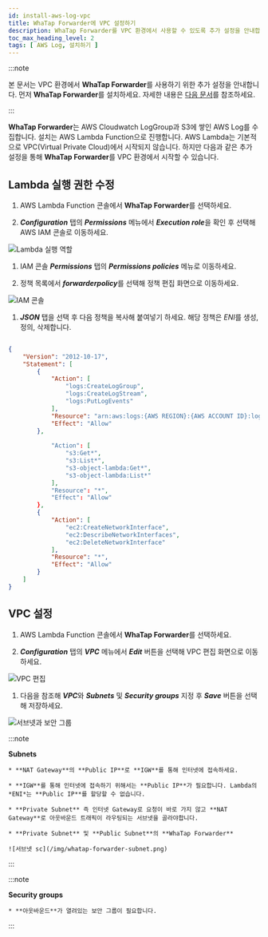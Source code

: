 ```yaml
---
id: install-aws-log-vpc
title: WhaTap Forwarder에 VPC 설정하기
description: WhaTap Forwarder를 VPC 환경에서 사용할 수 있도록 추가 설정을 안내합니다.
toc_max_heading_level: 2
tags: [ AWS Log, 설치하기 ]
---
```


:::note

본 문서는 <span class='vpcbold'>VPC</span> 환경에서 **WhaTap Forwarder**를 사용하기 위한 추가 설정을 안내합니다. 먼저 **WhaTap Forwarder**를 설치하세요. 자세한 내용은 [다음 문서](../aws-log/install-aws-log#install-whatap-forwarder)를 참조하세요.

:::

**WhaTap Forwarder**는 AWS Cloudwatch LogGroup과 S3에 쌓인 AWS Log를 수집합니다. 설치는 AWS Lambda Function으로 진행합니다. AWS Lambda는 기본적으로 <span class='vpcbold'>VPC</span>(Virtual Private Cloud)에서 시작되지 않습니다. 하지만 다음과 같은 추가 설정을 통해 **WhaTap Forwarder**를 <span class='vpcbold'>VPC</span> 환경에서 시작할 수 있습니다.

## Lambda 실행 권한 수정

1. AWS Lambda Function 콘솔에서 **WhaTap Forwarder**를 선택하세요.

1. ***Configuration*** 탭의 ***Permissions*** 메뉴에서 ***Execution role***을 확인 후 선택해 AWS IAM 콘솔로 이동하세요.

  ![Lambda 실행 역할](/img/whatap-forwarder-vpc-lambda.png)

1. IAM 콘솔 ***Permissions*** 탭의 ***Permissions policies*** 메뉴로 이동하세요. 

1. 정책 목록에서 ***forwarderpolicy***를 선택해 정책 편집 화면으로 이동하세요.

  ![IAM 콘솔](/img/whatap-forwarder-vpc-aws-iam.png)

1. ***JSON*** 탭을 선택 후 다음 정책을 복사해 붙여넣기 하세요. 해당 정책은 *ENI*를 생성, 정의, 삭제합니다.

  ```json title='IAM Policy'

  {
      "Version": "2012-10-17",
      "Statement": [
          {
              "Action": [
                  "logs:CreateLogGroup",
                  "logs:CreateLogStream",
                  "logs:PutLogEvents"
              ],
              "Resource": "arn:aws:logs:{AWS REGION}:{AWS ACCOUNT ID}:log-group:/aws/lambda/*",
              "Effect": "Allow"
          },
          
              "Action": [
                  "s3:Get*",
                  "s3:List*",
                  "s3-object-lambda:Get*",
                  "s3-object-lambda:List*"
              ],
              "Resource": "*",
              "Effect": "Allow"
          },
          {
              "Action": [
                  "ec2:CreateNetworkInterface",
                  "ec2:DescribeNetworkInterfaces",
                  "ec2:DeleteNetworkInterface"
              ],
              "Resource": "*",
              "Effect": "Allow"
          }
      ]
  }
  
  ```

## VPC 설정

<div class ='vpcb'>

1. AWS Lambda Function 콘솔에서 **WhaTap Forwarder**를 선택하세요.

1. ***Configuration*** 탭의 ***VPC*** 메뉴에서 ***Edit*** 버튼을 선택해 VPC 편집 화면으로 이동하세요.

  ![VPC 편집](/img/whatap-forwarder-vpc-edit.png)

1. 다음을 참조해 ***VPC***와 ***Subnets*** 및 ***Security groups*** 지정 후 ***Save*** 버튼을 선택해 저장하세요.

  ![서브넷과 보안 그룹](/img/whatap-forwarder-vpc-sg.png)

  :::note

  **Subnets**

    * **NAT Gateway**의 **Public IP**로 **IGW**를 통해 인터넷에 접속하세요.

    * **IGW**를 통해 인터넷에 접속하기 위해서는 **Public IP**가 필요합니다. Lambda의 *ENI*는 **Public IP**를 할당할 수 없습니다.

    * **Private Subnet** 즉 인터넷 Gateway로 요청이 바로 가지 않고 **NAT Gateway**로 아웃바운드 트래픽이 라우팅되는 서브넷을 골라야합니다.

    * **Private Subnet** 및 **Public Subnet**의 **WhaTap Forwarder**

    ![서브넷 sc](/img/whatap-forwarder-subnet.png)

  :::

  :::note

  **Security groups**

    * **아웃바운드**가 열려있는 보안 그룹이 필요합니다.

  :::

</div>

<!-- 

#### Subnets

* **NAT Gateway**의 **Public IP**로 **IGW**를 통해 인터넷에 접속하세요.

* **IGW**를 통해 인터넷에 접속하기 위해서는 **Public IP**가 필요합니다. Lambda의 *ENI*는 **Public IP**를 할당할 수 없습니다.

* **Private Subnet** 즉 인터넷 Gateway로 요청이 바로 가지 않고 **NAT Gateway**로 아웃바운드 트래픽이 라우팅되는 서브넷을 골라야합니다.

* **Private Subnet** 및 **Public Subnet**의 **WhaTap Forwarder**

  ![서브넷 sc](/img/whatap-forwarder-subnet.png)

#### Security groups

* **아웃바운드**가 열려있는 보안 그룹이 필요합니다.

-->

<!-- 

  ![보안 그룹](/img/whatap-forwarder-vpc-sg-outbound.png)

-->

